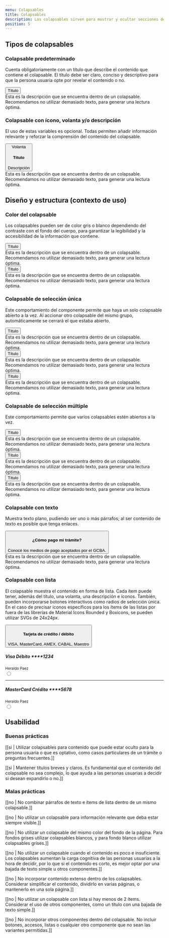 ```yaml
---
menu: Colapsables
title: Colapsables
description: Los colapsables sirven para mostrar y ocultar secciones de contenido relacionado en una página, lo que mejora la experiencia de las personas usuarias.
position: 5
---
```


## Tipos de colapsables

### Colapsable predeterminado

Cuenta obligatoriamente con un título que describe el contenido que contiene el colapsable. El título debe ser claro, conciso y descriptivo para que la persona usuaria opte por revelar el contenido o no.

<div className="content-2">
  <div className="accordion" id="accordionExample">
    <div className="card">
      <button
        className="card-header collapsed card-link accordion-card-icon"
        data-toggle="collapse"
        data-target="#collapseEight"
      >
        Título
      </button>
      <div id="collapseEight" className="collapse" data-parent="#accordion">
        <div className="card-body">
          Esta es la descripción que se encuentra dentro de un colapsable.
          Recomendamos no utilizar demasiado texto, para generar una lectura
          óptima.
        </div>
      </div>
    </div>
  </div>
</div>

### Colapsable con ícono, volanta y/o descripción

El uso de estas variables es opcional. Todas permiten añadir información relevante y reforzar la comprensión del contenido del colapsable. 

<div className="content-2">
  <div className="accordion">
    <div className="card">
      <button
        className="card-header collapsed card-link"
        data-toggle="collapse"
        data-target="#collapseOne"
      >
        <i className="bx bxs-user-circle"></i>
        <span className="collapse-label">Volanta</span>
        <h4 className="collapse-title">Título</h4>
        <span className="collapse-subtitle">Descripción</span>
      </button>
      <div id="collapseOne" className="collapse">
        <div className="card-body">
          Esta es la descripción que se encuentra dentro de un colapsable.
          Recomendamos no utilizar demasiado texto, para generar una lectura
          óptima.
        </div>
      </div>
    </div>
  </div>
</div>

## Diseño y estructura (contexto de uso)

### Color del colapsable

Los colapsables pueden ser de color gris o blanco dependiendo del contraste con el fondo del cuerpo, para garantizar la legibilidad y la accesibilidad de la información que contiene.

<div className="content-2">
  <div className="accordion accordion-white">
    <div className="card">
      <button
        className="card-header collapsed card-link"
        data-toggle="collapse"
        data-target="#collapseOneWhite"
      >
        <i className="bx bxs-user-circle"></i>
        Título
      </button>
      <div id="collapseOneWhite" className="collapse">
        <div className="card-body">
          Esta es la descripción que se encuentra dentro de un colapsable.
          Recomendamos no utilizar demasiado texto, para generar una lectura
          óptima.
        </div>
      </div>
    </div>
  </div>

  <div className="accordion">
    <div className="card">
      <button
        className="card-header collapsed card-link"
        data-toggle="collapse"
        data-target="#collapseOne"
      >
        <i className="bx bxs-user-circle"></i>
        Título
      </button>
      <div id="collapseOne" className="collapse">
        <div className="card-body">
          Esta es la descripción que se encuentra dentro de un colapsable.
          Recomendamos no utilizar demasiado texto, para generar una lectura
          óptima.
        </div>
      </div>
    </div>
  </div>
</div>

### Colapsable de selección única

Este comportamiento del componente permite que haya un solo colapsable abierto a la vez. Al accionar otro colapsable del mismo grupo, automáticamente se cerrará el que estaba abierto.

<div className="content-2" id="accordion">
  <div className="accordion" id="accordionExample">
    <div className="card">
      <button className="card-header collapsed card-link" data-toggle="collapse" data-target="#collapseOne">
        <i className="bx bxs-user-circle"></i>
        Título
      </button>
      <div id="collapseOne" className="collapse" data-parent="#accordion">
        <div className="card-body">
          Esta es la descripción que se encuentra dentro de un colapsable.
          Recomendamos no utilizar demasiado texto, para generar una lectura
          óptima.
        </div>
      </div>
    </div>
    <div className="card">
      <button className="card-header card-link" data-toggle="collapse" data-target="#collapseTwo">
        <i className="bx bxs-user-circle"></i>
        Título
      </button>
      <div id="collapseTwo" className="collapse show" data-parent="#accordion">
        <div className="card-body">
          Esta es la descripción que se encuentra dentro de un colapsable.
          Recomendamos no utilizar demasiado texto, para generar una lectura
          óptima.
        </div>
      </div>
    </div>
    <div className="card">
      <button className="card-header collapsed card-link" data-toggle="collapse" data-target="#collapseThree">
        <i className="bx bxs-user-circle"></i>
        Título
      </button>
      <div id="collapseThree" className="collapse" data-parent="#accordion">
        <div className="card-body">
          Esta es la descripción que se encuentra dentro de un colapsable.
          Recomendamos no utilizar demasiado texto, para generar una lectura
          óptima.
        </div>
      </div>
    </div>
  </div>
</div>

### Colapsable de selección múltiple

Este comportamiento permite que varios colapsables estén abiertos a la vez. 

<div className="content-2">
  <div className="accordion" id="accordionExample">
    <div className="card">
      <button className="card-header card-link" data-toggle="collapse" data-target="#collapseOne">
        <i className="bx bxs-user-circle"></i>
        Título
      </button>
      <div id="collapseOne" className="collapse show" data-parent="#accordion">
        <div className="card-body">
          Esta es la descripción que se encuentra dentro de un colapsable.
          Recomendamos no utilizar demasiado texto, para generar una lectura
          óptima.
        </div>
      </div>
    </div>
    <div className="card">
      <button className="card-header collapsed card-link" data-toggle="collapse" data-target="#collapseTwo">
        <i className="bx bxs-user-circle"></i>
        Título
      </button>
      <div id="collapseTwo" className="collapse" data-parent="#accordion">
        <div className="card-body">
          Esta es la descripción que se encuentra dentro de un colapsable.
          Recomendamos no utilizar demasiado texto, para generar una lectura
          óptima.
        </div>
      </div>
    </div>
    <div className="card">
      <button className="card-header card-link" data-toggle="collapse" data-target="#collapseThree">
        <i className="bx bxs-user-circle"></i>
        Título
      </button>
      <div id="collapseThree" className="collapse show" data-parent="#accordion">
        <div className="card-body">
          Esta es la descripción que se encuentra dentro de un colapsable.
          Recomendamos no utilizar demasiado texto, para generar una lectura
          óptima.
        </div>
      </div>
    </div>
  </div>
</div>

### Colapsable con texto

Muestra texto plano, pudiendo ser uno o más párrafos; al ser contenido de texto es posible que tenga enlaces.

<div className="content-4">
  <div className="accordion">
    <div className="card">
       <button
        className="card-header card-link card-info"
        data-toggle="collapse"
        data-target="#collapseOne"
      >
        <h4 className="collapse-title">¿Cómo pago mi trámite?</h4>
        <span className="collapse-subtitle">
          Conocé los medios de pago aceptados por el GCBA.
        </span>
      </button>
      <div id="collapseOne" className="collapse show">
        <div className="card-body">
          Esta es la descripción que se encuentra dentro de un colapsable.
          Recomendamos no utilizar demasiado texto, para generar una lectura
          óptima.
        </div>
      </div>
    </div>
  </div>
</div>

### Colapsable con lista

El colapsable muestra el contenido en forma de lista. Cada ítem puede tener, además del título, una volanta, una descripción e íconos. También, pueden incorporarse botones interactivos como radios de selección única. En el caso de precisar íconos específicos para los ítems de las listas por fuera de las librerías de Material Icons Rounded y Boxicons, se pueden utilizar SVGs de 24x24px. 

<div className="content-4">
  <div className="accordion" id="accordionListExample">
    <div className="card">
      <button className="card-header card-link card-info" data-toggle="collapse" data-target="#collapseEight">
        <h4 className="collapse-title">Tarjeta de crédito / débito</h4>
        <span className="collapse-subtitle">VISA, MasterCard, AMEX, CABAL, Maestro</span>
      </button>
      <div id="collapseEight" className="collapse show" data-parent="#accordion">
        <form className="card-body">
          <label className="card-details" for="visa">
            <i className="bx bxl-visa"></i>
            <div className="card-details-content">
              <h5>Visa Débito ****1234</h5>
              <small>Heraldo Paez</small>
            </div>
            <input type="radio" className="form-radio" name="credit_card" id="visa" />
          </label>
          <hr />
          <label className="card-details" for="master">
            <i className="bx bxl-mastercard"></i>
            <div className="card-details-content">
              <h5>MasterCard Crédito ****5678</h5>
              <small>Heraldo Paez</small>
            </div>
            <input type="radio" className="form-radio" name="credit_card" id="master" />
          </label>
        </form>
      </div>
    </div>
  </div>
</div>

## Usabilidad

### Buenas prácticas

[[si | Utilizar colapsables para contenido que puede estar oculto para la persona usuaria o que es optativo, como casos particulares de un trámite o preguntas frecuentes.]]

[[si | Mantener títulos breves y claros. Es fundamental que el contenido del colapsable no sea complejo, lo que ayuda a las personas usuarias a decidir si desean expandirlo o no.]]

### Malas prácticas

[[no | No combinar párrafos de texto e ítems de lista dentro de un mismo colapsable.]]

[[no | No utilizar un colapsable para información relevante que deba estar siempre visible.]]

[[no | No utilizar un colapsable del mismo color del fondo de la página. Para fondos grises utilizar colapsables blancos, y para fondo blanco utilizar colapsables grises.]]

[[no | No utilizar un colapsable cuando el contenido es poco e insuficiente. Los colapsables aumentan la carga cognitiva de las personas usuarias a la hora de decidir, por lo que si el contenido es corto, es mejor optar por una bajada de texto simple u otros componentes.]]

[[no | No incorporar contenido extenso dentro de los colapsables. Considerar simplificar el contenido, dividirlo en varias páginas, o mantenerlo en una sola página.]]

[[no | No utilizar un colapsable con lista si hay menos de 2 ítems. Considerar el uso de otros componentes, como un título con una bajada de texto simple.]]

[[no | No incorporar otros componentes dentro del colapsable. No incluir botones, accesos, listas o cualquier otro componente que no sean las variantes permitidas.]]
